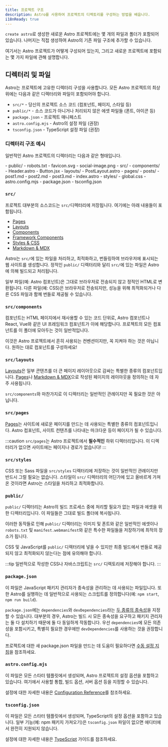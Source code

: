 ```yaml
---
title: 프로젝트 구조
description: Astro를 사용하여 프로젝트의 디렉토리를 구성하는 방법을 배웁니다.
i18nReady: true
---
```


`create astro`로 생성한 새로운 Astro 프로젝트에는 몇 개의 파일과 폴더가 포함되어 있습니다. 나머지는 직접 생성하여 Astro의 기존 파일 구조에 추가할 수 있습니다.

여기서는 Astro 프로젝트가 어떻게 구성되어 있는지, 그리고 새로운 프로젝트에 포함되는 몇 가지 파일에 관해 설명합니다.

## 디렉터리 및 파일

Astro는 프로젝트에 고유한 디렉터리 구성을 사용합니다. 모든 Astro 프로젝트의 최상위에는 다음과 같은 디렉터리와 파일이 포함되어야 합니다.

- `src/*` - 당신의 프로젝트 소스 코드 (컴포넌트, 페이지, 스타일 등)
- `public/*` - 소스 코드가 아니거나 처리되지 않은 에셋 파일들 (폰트, 아이콘 등)
- `package.json` - 프로젝트 매니페스트
- `astro.config.mjs` - Astro의 설정 파일 (권장)
- `tsconfig.json` - TypeScript 설정 파일 (권장)

### 디렉터리 구조 예시

일반적인 Astro 프로젝트의 디렉터리는 다음과 같은 형태입니다.

<FileTree>
- public/
  - robots.txt
  - favicon.svg
  - social-image.png
- src/
  - components/
    - Header.astro
    - Button.jsx
  - layouts/
    - PostLayout.astro
  - pages/
    - posts/
      - post1.md
      - post2.md
      - post3.md
    - index.astro
  - styles/
    - global.css
- astro.config.mjs
- package.json
- tsconfig.json
</FileTree>

### `src/`

프로젝트 대부분의 소스코드는 `src/`디렉터리에 저장됩니다. 여기에는 아래 내용들이 포함됩니다.

- [Pages](/ko/core-concepts/astro-pages/)
- [Layouts](/ko/core-concepts/layouts/)
- [Components](/ko/core-concepts/astro-components/)
- [Framework Components](/ko/core-concepts/framework-components/)
- [Styles & CSS](/ko/guides/styling/)
- [Markdown & MDX](/ko/guides/markdown-content/)

Astro는 `src/`에 있는 파일을 처리하고, 최적화하고, 번들링하여 브라우저에 표시되는 웹 사이트를 생성합니다. 정적인 `public/` 디렉터리와 달리 `src/`에 있는 파일은 Astro에 의해 빌드되고 처리됩니다.

일부 파일(예: Astro 컴포넌트)은 그대로 브라우저로 전송되지 않고 정적인 HTML로 변환됩니다. 다른 파일(예: CSS)은 브라우저로 전송되지만, 성능을 위해 최적화되거나 다른 CSS 파일과 함께 번들로 제공될 수 있습니다.

### `src/components`

컴포넌트는 HTML 페이지에서 재사용할 수 있는 코드 단위로, Astro 컴포넌트나 React, Vue와 같은 UI 프레임워크 컴포넌트가 이에 해당합니다. 프로젝트의 모든 컴포넌트를 이 폴더에 모아두는 것이 일반적입니다.

이것은 Astro 프로젝트에서 흔히 사용되는 컨벤션이지만, 꼭 지켜야 하는 것은 아닙니다. 원하는 대로 컴포넌트를 구성하세요!

### `src/layouts`

[Layouts](/ko/core-concepts/layouts/)은 일부 콘텐츠를 더 큰 페이지 레이아웃으로 감싸는 특별한 종류의 컴포넌트입니다. [Pages](/ko/core-concepts/astro-pages/)나 [Markdown & MDX](/ko/guides/markdown-content/)으로 작성된 페이지의 레이아웃을 정의하는 데 자주 사용됩니다.

`src/components`와 마찬가지로 이 디렉터리는 일반적인 관례이지만 꼭 필요한 것은 아닙니다.

### `src/pages`

[Pages](/ko/core-concepts/astro-pages/)는 사이트에 새로운 페이지를 만드는 데 사용되는 특별한 종류의 컴포넌트입니다. Astro 컴포넌트, 사이트 컨텐츠를 나타내는 마크다운 등이 페이지가 될 수 있습니다.

:::caution
`src/pages`는 Astro 프로젝트에서 **필수적인** 하위 디렉터리입니다. 이 디렉터리가 없으면 사이트에는 페이지나 경로가 없습니다!
:::

### `src/styles`

CSS 또는 Sass 파일을 `src/styles` 디렉터리에 저장하는 것이 일반적인 관례이지만 반드시 그럴 필요는 없습니다. 스타일이 `src/` 디렉터리의 어딘가에 있고 올바르게 가져온 것이라면 Astro는 스타일을 처리하고 최적화합니다.

### `public/`

`public/` 디렉터리는 Astro의 빌드 프로세스 중에 처리할 필요가 없는 파일과 에셋을 위한 디렉터리입니다. 이 파일들은 그대로 빌드 폴더에 복사됩니다.

이러한 동작들로 인해 `public/` 디렉터리는 이미지 및 폰트와 같은 일반적인 에셋이나 `robots.txt` 및 `manifest.webmanifest`와 같은 특수한 파일들을 저장하기에 최적의 장소가 됩니다.

CSS 및 JavaScript를 `public/` 디렉터리에 넣을 수 있지만 최종 빌드에서 번들로 제공되지 않고 최적화되지 않는다는 점에 유의해야 합니다.

:::tip
일반적으로 작성한 CSS나 자바스크립트는 `src/` 디렉토리에 저장해야 합니다.
:::

### `package.json`

이 파일은 JavaScript 패키지 관리자가 종속성을 관리하는 데 사용되는 파일입니다. 또한 Astro를 실행하는 데 일반적으로 사용되는 스크립트를 정의합니다(예: `npm start`, `npm run build`).

`package.json`에는 `dependencies`와 `devDependencies`라는 [두 종류의 종속성](https://docs.npmjs.com/specifying-dependencies-and-devdependencies-in-a-package-json-file)을 지정할 수 있습니다. 대부분의 경우, Astro는 빌드 시 모든 종속성을 요구하고 패키지 관리자는 둘 다 설치하기 때문에 둘 다 동일하게 작동합니다. 우선 `dependencies`에 모든 의존성을 포함시키고, 특별히 필요한 경우에만 `devDependencies`를 사용하는 것을 권장합니다.

프로젝트에 대한 새 package.json 파일을 만드는 데 도움이 필요하다면 [수동 설정 지침](/ko/install/manual/)을 참조하세요.

### `astro.config.mjs`

이 파일은 모든 스타터 템플릿에서 생성되며, Astro 프로젝트의 설정 옵션을 포함하고 있습니다. 여기에서 사용할 통합, 빌드 옵션, 서버 옵션 등을 지정할 수 있습니다.

설정에 대한 자세한 내용은 [Configuration Reference](/ko/reference/configuration-reference/#article)를 참조하세요.

### `tsconfig.json`

이 파일은 모든 스타터 템플릿에서 생성되며, TypeScript의 설정 옵션을 포함하고 있습니다. 일부 기능(예: npm 패키지 가져오기)은 `tsconfig.json` 파일이 없으면 에디터에서 완전히 지원되지 않습니다.

설정에 대한 자세한 내용은 [TypeScript](/ko/guides/typescript/) 가이드를 참조하세요.

